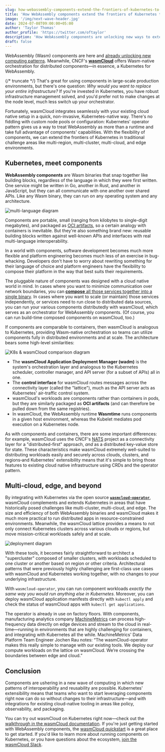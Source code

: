 ```yaml
---
slug: how-webassembly-components-extend-the-frontiers-of-kubernetes-to-multi-cloud-edge-and-beyond
title: 'How WebAssembly components extend the frontiers of Kubernetes to multi-cloud, edge, and beyond'
image: '/img/next-wave-header.jpg'
date: 2024-07-08T09:00:00+05:00
author: 'Taylor Thomas'
author_profile: 'https://twitter.com/oftaylor'
description: 'How WebAssembly components are unlocking new ways to extend the value of existing Kubernetes investments'
draft: false
---
```


WebAssembly (Wasm) components are here and [already unlocking new computing patterns](#previous-CNCF-piece-link-TK). Meanwhile, CNCF's [**wasmCloud**](https://wasmcloud.com/) offers Wasm-native orchestration for distributed components&mdash;in essence, a Kubernetes for WebAssembly.

{/* truncate */}
That's great for using components in large-scale production environments, but there's one question: *Why would you want to replace your entire infrastructure?* If you're invested in Kubernetes, you have robust infrastructure management solved, and you'd prefer not to make changes at the node level, much less switch up your orchestrator.

Fortunately, wasmCloud integrates seamlessly with your existing cloud native setup in a quick, non-invasive, Kubernetes-native way. There's no fiddling with custom node pools or configuration: Kubernetes' operator pattern gives us a way to treat WebAssembly as more than a runtime and take full advantage of components' capabilities. With the flexibility of components, we can extend the frontiers of Kubernetes in traditional challenge areas like multi-region, multi-cluster, multi-cloud, and edge environments.

## Kubernetes, meet components

**WebAssembly components** are Wasm binaries that snap together like building blocks, regardless of the language in which they were first written. One service might be written in Go, another in Rust, and another in JavaScript, but they can all communicate with one another over shared APIs. Like any Wasm binary, they can run on any operating system and any architecture. 

![multi-language diagram](/img/compile.png)

Components are portable, small (ranging from kilobytes to single-digit megabytes), and packaged as [OCI artifacts](https://tag-runtime.cncf.io/wgs/wasm/deliverables/wasm-oci-artifact/), so a certain analogy with containers is inevitable. But they're also something brand new: reusable building blocks written against well-known APIs and interfaces with real multi-language interoperability. 

In a world with components, software development becomes much more flexible and platform engineering becomes much less of an exercise in bug-whacking. Developers don't have to worry about rewriting something for their language of choice and platform engineers have the flexibility to compose their platform in the way that best suits their requirements. 

The pluggable nature of components was designed with a cloud native world in mind. In cases where you want to minimize communication over network boundaries, you can [**compose** all those services together into a single binary](https://wasmcloud.com/docs/concepts/linking-components/linking-at-build#overview). In cases where you want to scale (or maintain) those services independently, or services need to run close to distributed data sources, you can run your various components distributedly with wasmCloud, which serves as an orchestrator for WebAssembly components. (Of course, you can run build-time composed components on wasmCloud, too.)

If components are comparable to containers, then wasmCloud is analogous to Kubernetes, providing Wasm-native orchestration so teams can utilize components fully in distributed environments and at scale. The architecture bears some high-level similarities:

![K8s & wasmCloud comparison diagram](/img/k8s-wasmCloud-v2.png)

* The **wasmCloud Application Deployment Manager (wadm)** is the system's orchestration layer and analogous to the Kubernetes scheduler, controller manager, and API server (for a subset of APIs) all in one. 
* The **control interface** for wasmCloud routes messages across the connectivity layer (called the "lattice"), much as the API server acts as Kubernetes' air-traffic control system. 
* wasmCloud's workloads are components rather than containers in pods, but they are similarly packaged as **OCI artifacts** (and can therefore be pulled down from the same registries).
* In wasmCloud, the WebAssembly runtime **Wasmtime** runs components in a given host environment, whereas the Kubelet mediates pod execution on a Kubernetes node. 

As with components and containers, there are some important differences: for example, wasmCloud uses the CNCF's [NATS](https://nats.io/) project as a connectivity layer for a "distributed-first" approach, *and* as a distributed key-value store for state. These characteristics make wasmCloud extremely well-suited to distributing workloads easily and securely across clouds, clusters, and regions&dash;and Kubernetes' extensibility means that it's simple to bring those features to existing cloud native infrastructure using CRDs and the operator pattern. 

## Multi-cloud, edge, and beyond

By integrating with Kubernetes via the open source [**`wasmcloud-operator`**](https://github.com/wasmCloud/wasmcloud-operator), wasmCloud complements and extends Kubernetes in areas that have historically posed challenges like multi-cluster, multi-cloud, and edge. The size and efficiency of both WebAssembly binaries and wasmCloud makes it much more practical to run distributed apps in resource-constrained environments. Meanwhile, the wasmCloud lattice provides a means to not only connect Kubernetes clusters across various clouds or regions, but move mission-critical workloads safely and at scale. 

![deployment diagram](/img/regions.png)

With these tools, it becomes fairly straightforward to architect a "supercluster" composed of smaller clusters, with workloads scheduled to one cluster or another based on region or other criteria. Architectural patterns that were previously highly challenging are first-class use cases with wasmCloud and Kubernetes working together, with no changes to your underlying infrastructure.

With `wasmcloud-operator`, you can run component workloads *exactly the same way you would run anything else in Kubernetes*. Moreover, you can deploy wasmCloud application manifests directly with `kubectl apply` and check the status of wasmCloud apps with `kubectl get applications`. 

The operator is already in use on factory floors. With components, manufacturing analytics company [MachineMetrics](https://www.youtube.com/watch?v=fQdkNGZqYZA&list=PLj6h78yzYM2MQteKoXxICTWiUdZYEw6RI&index=6) can process high-frequency data directly on edge devices and stream to the cloud in real-time&mdash;running in environments that are highly challenging for containers, and integrating with Kubernetes all the while. MachineMetrics' Data Platform Team Engineer Jochen Rau notes: “The wasmCloud-operator makes this really simple to manage with our existing tools. We deploy our compute workloads on the lattice on wasmCloud. We’re crossing the boundaries between edge and cloud.”

## Conclusion

Components are ushering in a new wave of computing in which new patterns of interoperability and reusability are possible. Kubernetes' extensibility means that teams who want to start leveraging components right now can do so without changes to their infrastructure&mdash;and with integrations for existing cloud-native tooling in areas like policy, observability, and packaging. 

You can try out wasmCloud on Kubernetes right now&mdash;check out the [walkthrough in the wasmCloud documentation](https://wasmcloud.com/docs/deployment/k8s/). If you're just getting started with WebAssembly components, the [wasmCloud quickstart](https://wasmcloud.com/docs/tour/hello-world) is a great place to get started. If you'd like to learn more about running components on Kubernetes, or you have questions about the ecosystem, [join the wasmCloud Slack](https://slack.wasmcloud.com/).
